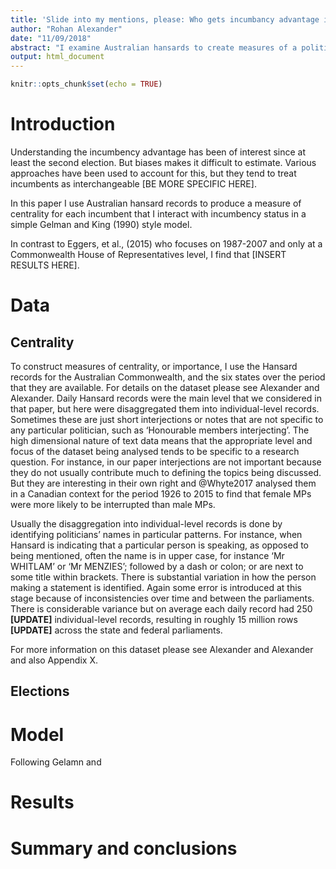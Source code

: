 ```yaml
---
title: 'Slide into my mentions, please: Who gets incumbancy advantage in Australia?'
author: "Rohan Alexander"
date: "11/09/2018"
abstract: "I examine Australian hansards to create measures of a politician's importance within parliament. I then show these measures are positively correlated with incumbancy advantage."
output: html_document
---
```


```r
knitr::opts_chunk$set(echo = TRUE)
```


# Introduction
Understanding the incumbency advantage has been of interest since at least the second election. But biases makes it difficult to estimate. Various approaches have been used to account for this, but they tend to treat incumbents as interchangeable [BE MORE SPECIFIC HERE]. 

In this paper I use Australian hansard records to produce a measure of centrality for each incumbent that I interact with incumbency status in a simple Gelman and King (1990) style model. 

In contrast to Eggers, et al., (2015) who focuses on 1987-2007 and only at a Commonwealth House of Representatives level, I find that [INSERT RESULTS HERE]. 

<!-- Who gets kicked out at an election? Do people at the centre get kicked out? Measure those at the centre by those that have high mentions.  -->

# Data
## Centrality
To construct measures of centrality, or importance, I use the Hansard records for the Australian Commonwealth, and the six states over the period that they are available. For details on the dataset please see Alexander and Alexander. Daily Hansard records were the main level that we considered in that paper, but here were disaggregated them into individual-level records. Sometimes these are just short interjections or notes that are not specific to any particular politician, such as 'Honourable members interjecting'. The high dimensional nature of text data means that the appropriate level and focus of the dataset being analysed tends to be specific to a research question. For instance, in our paper interjections are not important because they do not usually contribute much to defining the topics being discussed. But they are interesting in their own right and @Whyte2017 analysed them in a Canadian context for the period 1926 to 2015 to find that female MPs were more likely to be interrupted than male MPs.

Usually the disaggregation into individual-level records is done by identifying politicians' names in particular patterns. For instance, when Hansard is indicating that a particular person is speaking, as opposed to being mentioned, often the name is in upper case, for instance 'Mr WHITLAM' or 'Mr MENZIES'; followed by a dash or colon; or are next to some title within brackets. There is substantial variation in how the person making a statement is identified. Again some error is introduced at this stage because of inconsistencies over time and between the parliaments. There is considerable variance but on average each daily record had 250 **[UPDATE]** individual-level records, resulting in roughly 15 million rows **[UPDATE]** across the state and federal parliaments.

For more information on this dataset please see Alexander and Alexander and also Appendix X.


## Elections


# Model
Following Gelamn and 

# Results


# Summary and conclusions



